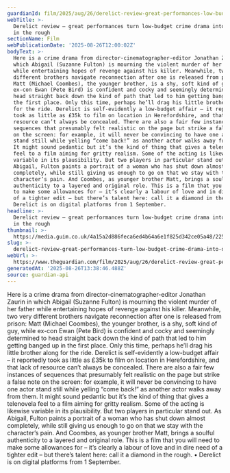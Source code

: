 ```yaml
---
guardianId: film/2025/aug/26/derelict-review-great-performances-low-budget-crime-drama
webTitle: >-
  Derelict review – great performances turn low-budget crime drama into diamond
  in the rough
sectionName: Film
webPublicationDate: '2025-08-26T12:00:02Z'
bodyText: >-
  Here is a crime drama from director-cinematographer-editor Jonathan Zaurin in
  which Abigail (Suzanne Fulton) is mourning the violent murder of her father
  while entertaining hopes of revenge against his killer. Meanwhile, two very
  different brothers navigate reconnection after one is released from prison:
  Matt (Michael Coombes), the younger brother, is a shy, soft kind of guy, while
  ex-con Ewan (Pete Bird) is confident and cocky and seemingly determined to
  head straight back down the kind of path that led to him getting banged up in
  the first place. Only this time, perhaps he’ll drag his little brother along
  for the ride. Derelict is self-evidently a low-budget affair – it reportedly
  took as little as £35k to film on location in Herefordshire, and that lack of
  resource can’t always be concealed. There are also a fair few instances of
  sequences that presumably felt realistic on the page but strike a false note
  on the screen: for example, it will never be convincing to have one actor
  stand still while yelling “come back!” as another actor walks away from them.
  It might sound pedantic but it’s the kind of thing that gives a telenovela
  feel to a film aiming for gritty realism. Some of the acting is likewise
  variable in its plausibility. But two players in particular stand out. As
  Abigail, Fulton paints a portrait of a woman who has shut down almost
  completely, while still giving us enough to go on that we stay with the
  character’s pain. And Coombes, as younger brother Matt, brings a soulful
  authenticity to a layered and original role. This is a film that you will need
  to make some allowances for – it’s clearly a labour of love and in dire need
  of a tighter edit – but there’s talent here: call it a diamond in the rough. •
  Derelict is on digital platforms from 1 September.
headline: >-
  Derelict review – great performances turn low-budget crime drama into diamond
  in the rough
thumbnail: >-
  https://media.guim.co.uk/4a15a2d886feca6ed4b64a6e1f825d342ce05a48/225_239_2103_1683/500.jpg
slug: >-
  derelict-review-great-performances-turn-low-budget-crime-drama-into-diamond-in-the-rough
webUrl: >-
  https://www.theguardian.com/film/2025/aug/26/derelict-review-great-performances-low-budget-crime-drama
generatedAt: '2025-08-26T13:38:46.488Z'
source: guardian-api
---
```

Here is a crime drama from director-cinematographer-editor Jonathan Zaurin in which Abigail (Suzanne Fulton) is mourning the violent murder of her father while entertaining hopes of revenge against his killer. Meanwhile, two very different brothers navigate reconnection after one is released from prison: Matt (Michael Coombes), the younger brother, is a shy, soft kind of guy, while ex-con Ewan (Pete Bird) is confident and cocky and seemingly determined to head straight back down the kind of path that led to him getting banged up in the first place. Only this time, perhaps he’ll drag his little brother along for the ride. Derelict is self-evidently a low-budget affair – it reportedly took as little as £35k to film on location in Herefordshire, and that lack of resource can’t always be concealed. There are also a fair few instances of sequences that presumably felt realistic on the page but strike a false note on the screen: for example, it will never be convincing to have one actor stand still while yelling “come back!” as another actor walks away from them. It might sound pedantic but it’s the kind of thing that gives a telenovela feel to a film aiming for gritty realism. Some of the acting is likewise variable in its plausibility. But two players in particular stand out. As Abigail, Fulton paints a portrait of a woman who has shut down almost completely, while still giving us enough to go on that we stay with the character’s pain. And Coombes, as younger brother Matt, brings a soulful authenticity to a layered and original role. This is a film that you will need to make some allowances for – it’s clearly a labour of love and in dire need of a tighter edit – but there’s talent here: call it a diamond in the rough. • Derelict is on digital platforms from 1 September.
